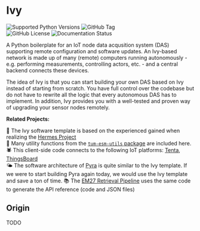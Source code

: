 # Ivy

<img alt="Supported Python Versions" src="https://img.shields.io/python/required-version-toml?tomlFilePath=https%3A%2F%2Fraw.githubusercontent.com%2Ftum-esm%2Futils%2Fmain%2Fpyproject.toml&label=Supported%20Python%20Version&labelColor=0f172a&color=f43f5e" className="inline p-0 m-px mt-6"/>
<img alt="GitHub Tag" src="https://img.shields.io/github/v/tag/tum-esm/utils?sort=semver&style=flat&label=Latest%20Template%20Version&color=f43f5e&cacheSeconds=60&labelColor=0f172a" className="inline p-0 m-px mt-6"/><br/>
<img alt="GitHub License" src="https://img.shields.io/github/license/tum-esm/utils?style=flat&label=License&labelColor=0f172a&color=4ade80" className="inline p-0 m-px mt-6"/>
<img alt="Documentation Status" src="https://img.shields.io/website?url=https%3A%2F%2Ftum-esm-utils.netlify.app%2F&up_message=online&up_color=4ade80&down_message=unavailable&down_color=f87171&label=Documentation&labelColor=0f172a" className="inline p-0 m-px mt-6"/>

A Python boilerplate for an IoT node data acqusition system (DAS) supporting remote configuration and software updates. An Ivy-based network is made up of many (remote) computers running autonomously - e.g. performing measurements, controlling actors, etc. - and a central backend connects these devices.

The idea of Ivy is that you can start building your own DAS based on Ivy instead of starting from scratch. You have full control over the codebase but do not have to rewrite all the logic that every autonomous DAS has to implement. In addition, Ivy provides you with a well-tested and proven way of upgrading your sensor nodes remotely.

**Related Projects:**

🪽 The Ivy software template is based on the experienced gained when realizing the [Hermes Project](https://github.com/tum-esm/hermes)<br/>
🔨 Many utility functions from the [`tum-esm-utils` package](https://github.com/tum-esm/utils) are included here.<br/>
🕷️ This client-side code connects to the following IoT platforms: [Tenta](https://github.com/iterize/tenta), [ThingsBoard](https://thingsboard.io/)<br/>
🌤️ The software architecture of [Pyra](https://github.com/tum-esm/pyra) is quite similar to the Ivy template. If we were to start building Pyra again today, we would use the Ivy template and save a ton of time.
📚 The [EM27 Retrieval Pipeline](https://github.com/tum-esm/em27-retrieval-pipeline) uses the same code to generate the API reference (code and JSON files)

## Origin

TODO
